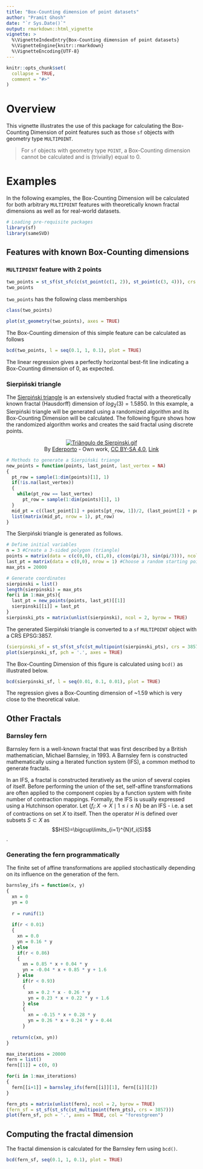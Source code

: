 ```yaml
---
title: "Box-Counting dimension of point datasets"
author: "Pramit Ghosh"
date: "`r Sys.Date()`"
output: rmarkdown::html_vignette
vignette: >
  %\VignetteIndexEntry{Box-Counting dimension of point datasets}
  %\VignetteEngine{knitr::rmarkdown}
  %\VignetteEncoding{UTF-8}
---
```


```r
knitr::opts_chunk$set(
  collapse = TRUE,
  comment = "#>"
)
```

# Overview

This vignette illustrates the use of this package for calculating the Box-Counting Dimension of point features such as those `sf` objects with geometry type `MULTIPOINT`.

> For `sf` objects with geometry type `POINT`, a Box-Counting dimension cannot be calculated and is (trivially) equal to 0.

# Examples

In the following examples, the Box-Counting Dimension will be calculated for both arbitrary `MULTIPOINT` features with theoretically known fractal dimensions as well as for real-world datasets.

```r
# Loading pre-requisite packages
library(sf)
library(sameSVD)
```

## Features with known Box-Counting dimensions

### `MULTIPOINT` feature with 2 points

```r
two_points = st_sf(st_sfc(c(st_point(c(1, 2)), st_point(c(3, 4))), crs = 3857))
two_points
```
`two_points` has the following class memberships
```r
class(two_points)
```

```r
plot(st_geometry(two_points), axes = TRUE)
```

The Box-Counting dimension of this simple feature can be calculated as follows
```r
bcd(two_points, l = seq(0.1, 1, 0.1), plot = TRUE)
```
The linear regression gives a perfectly horizontal best-fit line indicating a Box-Counting dimension of 0, as expected.

### Sierpiński triangle

The [Sierpiński triangle](https://en.wikipedia.org/wiki/Sierpi%C5%84ski_triangle) is an extensively studied fractal with a theoretically known fractal (Hausdorff) dimension of $log_2(3) = 1.5850$. In this example, a Sierpiński triangle will be generated using a randomized algorithm and its Box-Counting Dimension will be calculated. The following figure shows how the randomized algorithm works and creates the said fractal using discrete points.


<p align = "center"><a href="https://commons.wikimedia.org/wiki/File:Tri%C3%A2ngulo_de_Sierpinski.gif#/media/File:Triângulo_de_Sierpinski.gif"><img src="https://upload.wikimedia.org/wikipedia/commons/b/b8/Tri%C3%A2ngulo_de_Sierpinski.gif" alt="Triângulo de Sierpinski.gif"></a><br>By <a href="//commons.wikimedia.org/wiki/User:Ederporto" title="User:Ederporto">Ederporto</a> - <span class="int-own-work" lang="en">Own work</span>, <a href="https://creativecommons.org/licenses/by-sa/4.0" title="Creative Commons Attribution-Share Alike 4.0">CC BY-SA 4.0</a>, <a href="https://commons.wikimedia.org/w/index.php?curid=55331819">Link</a></p>


```r
# Methods to generate a Sierpiński triange
new_points = function(points, last_point, last_vertex = NA)
{
  pt_row = sample(1:dim(points)[1], 1)
  if(!is.na(last_vertex))
  {
    while(pt_row == last_vertex)
      pt_row = sample(1:dim(points)[1], 1)
  }
  mid_pt = c((last_point[1] + points[pt_row, 1])/2, (last_point[2] + points[pt_row, 2])/2)
  list(matrix(mid_pt, nrow = 1), pt_row)
}
```
The Sierpiński triangle is generated as follows.
```r
# Define initial variables
n = 3 #Create a 3-sided polygon (triangle)
points = matrix(data = c(c(0,0), c(1,0), c(cos(pi/3), sin(pi/3))), ncol = 2, byrow = TRUE, dimnames = list(LETTERS[1:n], c("x", "y"))) #Define vertices of triangle
last_pt = matrix(data = c(0,0), nrow = 1) #Choose a random starting point
max_pts = 20000

# Generate coordinates
sierpinski = list()
length(sierpinski) = max_pts
for(i in 1:max_pts){
  last_pt = new_points(points, last_pt)[[1]]
  sierpinski[[i]] = last_pt
}
sierpinski_pts = matrix(unlist(sierpinski), ncol = 2, byrow = TRUE)
```
The generated Sierpiński triangle is converted to a `sf` `MULTIPOINT` object with a CRS EPSG:3857.
```r
(sierpinski_sf = st_sf(st_sfc(st_multipoint(sierpinski_pts), crs = 3857)))
plot(sierpinski_sf, pch = '.', axes = TRUE)

```

The Box-Counting Dimension of this figure is calculated using `bcd()` as illustrated below.
```r
bcd(sierpinski_sf, l = seq(0.01, 0.1, 0.01), plot = TRUE)
```
The regression gives a Box-Counting dimension of ~1.59 which is very close to the theoretical value.

## Other Fractals

### Barnsley fern

Barnsley fern is a well-known fractal that was first described by a British mathematician, Michael Barnsley, in 1993. A Barnsley fern is constructed mathematically using a Iterated function system (IFS), a common method to generate fractals.

In an IFS, a fractal is constructed iteratively as the union of several copies of itself. Before performing the union of the set, self-affine transformations are often applied to the component copies by a function system with finite number of contraction mappings. Formally, the IFS is usually expressed using a Hutchinson operator. Let $\{f_i\colon X\to X\mid1\le i\le N\}$ be an IFS - i.e. a set of contractions on set $X$ to itself. Then the operator $H$ is defined over subsets $S\subset X$ as $$H(S)=\bigcup\limits_{i=1}^{N}f_i(S)$$.

### Generating the fern programmatically

The finite set of affine transformations are applied stochastically depending on its influence on the generation of the fern.

```r
barnsley_ifs = function(x, y)
{
  xn = 0
  yn = 0
  
  r = runif(1)
  
  if(r < 0.01)
  {
    xn = 0.0
    yn = 0.16 * y
  } else
    if(r < 0.86)
    {
      xn = 0.85 * x + 0.04 * y
      yn = -0.04 * x + 0.85 * y + 1.6
    } else
      if(r < 0.93)
      {
        xn = 0.2 * x - 0.26 * y
        yn = 0.23 * x + 0.22 * y + 1.6
      } else
      {
        xn = -0.15 * x + 0.28 * y
        yn = 0.26 * x + 0.24 * y + 0.44
      }
  
  return(c(xn, yn))
}

max_iterations = 20000
fern = list()
fern[[1]] = c(0, 0)

for(i in 1:max_iterations)
{
  fern[[i+1]] = barnsley_ifs(fern[[i]][1], fern[[i]][2])
}

fern_pts = matrix(unlist(fern), ncol = 2, byrow = TRUE)
(fern_sf = st_sf(st_sfc(st_multipoint(fern_pts), crs = 3857)))
plot(fern_sf, pch = '.', axes = TRUE, col = "forestgreen")

```

## Computing the fractal dimension

The fractal dimension is calculated for the Barnsley fern using `bcd()`.

```r
bcd(fern_sf, seq(0.1, 1, 0.1), plot = TRUE)
```